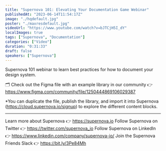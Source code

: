 ```yaml
---
title: "Supernova 101: Elevating Your Documentation Game Webinar"
publishedAt: "2023-06-14T11:54:17Z"
image: "./hqdefault.jpg"
poster: "./maxresdefault.jpg"
videoUrl: "https://www.youtube.com/watch?v=bJTCjH5I_dY"
localImages: true
tags: ["Supernova", "Documentation"]
categories: ["Video"]
duration: "0:31:33"
draft: false
speakers: ["Supernova"]
---
```


Supernova 101 webinar to learn best practices for how to document your design system.

🗂️ Check out the Figma file with an example library in our community 👉 https://www.figma.com/community/file/1250444869106029387

\*You can duplicate the file, publish the library, and import it into Supernova (https://cloud.supernova.io/signup) to explore the different content blocks.

---

Learn more about Supernova 👉 https://supernova.io
Follow Supernova on Twitter 👉 https://twitter.com/supernova_io
Follow Supernova on LinkedIn 👉 https://www.linkedin.com/company/supernova-io/
Join the Supernova Friends Slack 👉 https://bit.ly/3Pe84Mh
